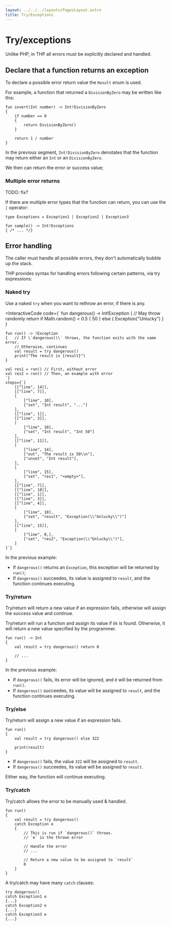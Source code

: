 ```yaml
---
layout: ../../../layouts/PagesLayout.astro
title: Try/Exceptions
---
```


# Try/exceptions

Unlike PHP, in THP all errors must be explicitly declared
and handled.

## Declare that a function returns an exception

To declare a possible error return value the `Result` enum
is used.

For example, a function that returned a `DivisionByZero`
may be written like this:

```thp
fun invert(Int number) -> Int!DivisionByZero
{
    if number == 0
    {
        return DivisionByZero()
    }

    return 1 / number
}
```

In the previous segment, `Int!DivisionByZero` denotates
that the function may return either an `Int` or an `DivisionByZero`.

We then can return the error or success value;


### Multiple error returns

TODO: fix?



If there are multiple error types that the function can return,
you can use the `|` operator:

```thp
type Exceptions = Exception1 | Exception2 | Exception3

fun sample() -> Int!Exceptions
{ /* ... */}
```



## Error handling

The caller must handle all possible errors, they don't automatically
bubble up the stack.

THP provides syntax for handling errors following certain patterns,
via try expressions:

### Naked try

Use a naked `try` when you want to rethrow an error, if there is any.

<InteractiveCode 
    code={`
    fun dangerous() -> Int!Exception
    {   // May throw randomly
        return if Math.random() < 0.5 { 50 }
        else { Exception("Unlucky") }
    }

    fun run() -> !Exception
    {   // If \`dangerous()\` throws, the function exits with the same error.
        // Otherwise, continues
        val result = try dangerous()
        print("The result is {result}")
    }

    val res1 = run() // First, without error
    val res2 = run() // Then, an example with error
    `}
    steps={`[
        [["line", 14]],
        [["line", 7]],
        [
            ["line", 10],
            ["set", "Int result", "..."]
        ],
        [["line", 1]],
        [["line", 3]],
        [
            ["line", 10],
            ["set", "Int result", "Int 50"]
        ],
        [["line", 11]],
        [
            ["line", 14],
            ["out", "The result is 50\\n"],
            ["unset", "Int result"],
        ],
        [
            ["line", 15],
            ["set", "res1", "<empty>"],
        ],
        [["line", 7]],
        [["line", 10]],
        [["line", 1]],
        [["line", 3]],
        [["line", 4]],
        [
            ["line", 10],
            ["set", "result", "Exception(\\"Unlucky\\")"]
        ],
        [["line", 15]],
        [
            ["line", 0,],
            ["set", "res2", "Exception(\\"Unlucky\\")"],
        ]
    ]`}
></InteractiveCode>


In the previous example:

- If `dangerous()` returns an `Exception`, this exception
    will be returned by `run()`;
- If `dangerous()` succeedes, its value is assigned
    to `result`, and the function continues executing.


### Try/return

Try/return will return a new value if an expression fails,
otherwise will assign the success value and continue.

Try/return will run a function and assign its value if `Ok` is found.
Otherwise, it will return a new value specified by the programmer.

```thp
fun run() -> Int
{
    val result = try dangerous() return 0

    // ...
}
```

In the previous example:

- If `dangerous()` fails, its error will be ignored, and `0` will
    be returned from `run()`.
- If `dangerous()` succeedes, its value will be assigned to `result`,
    and the function continues executing.


### Try/else

Try/return will assign a new value if an expression fails.

```thp
fun run()
{
    val result = try dangerous() else 322

    print(result)
}
```

- If `dangerous()` fails, the value `322` will be assigned to `result`.
- If `dangerous()` succeedes, its value will be assigned to `result`.

Either way, the function will continue executing.


### Try/catch

Try/catch allows the error to be manually used & handled.


```thp
fun run()
{
    val result = try dangerous()
    catch Exception e
    {
        // This is run if `dangerous()` throws.
        // `e` is the thrown error

        // Handle the error
        // ...

        // Return a new value to be assigned to `result`
        0
    }
}
```

A try/catch may have many `catch` clauses:

```thp
try dangerous()
catch Exception1 e
{...}
catch Exception2 e
{...}
catch Exception3 e
{...}
```


